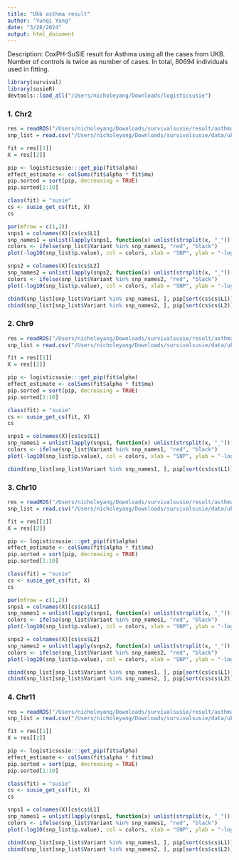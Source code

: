 ```yaml
---
title: "Ukb asthma result"
author: "Yunqi Yang"
date: "3/28/2024"
output: html_document
---
```


Description:
CoxPH-SuSIE result for Asthma using all the cases from UKB. Number of controls is twice as number of cases. In total, 80694 individuals used in fitting. 


```r
library(survival)
library(susieR)
devtools::load_all("/Users/nicholeyang/Downloads/logisticsusie")
```

### 1. Chr2
```r
res = readRDS("/Users/nicholeyang/Downloads/survivalsusie/result/asthma/fit.susie.chr2.rds")
snp_list = read.csv("/Users/nicholeyang/Downloads/survivalsusie/data/ukb_trait_gwas/asthma/chr2.csv")

fit = res[[1]]
X = res[[2]]
```

```r
pip <- logisticsusie:::get_pip(fit$alpha)
effect_estimate <- colSums(fit$alpha * fit$mu)
pip.sorted = sort(pip, decreasing = TRUE)
pip.sorted[1:10]

class(fit) = "susie"
cs <- susie_get_cs(fit, X)
cs
```

```r
par(mfrow = c(1,2))
snps1 = colnames(X)[cs$cs$L1]
snp_names1 = unlist(lapply(snps1, function(x) unlist(strsplit(x, "_"))[1]))
colors <- ifelse(snp_list$Variant %in% snp_names1, "red", "black")
plot(-log10(snp_list$p.value), col = colors, xlab = "SNP", ylab = "-log10(p-value)", cex = 0.8)

snps2 = colnames(X)[cs$cs$L2]
snp_names2 = unlist(lapply(snps2, function(x) unlist(strsplit(x, "_"))[1]))
colors <- ifelse(snp_list$Variant %in% snp_names2, "red", "black")
plot(-log10(snp_list$p.value), col = colors, xlab = "SNP", ylab = "-log10(p-value)", cex = 0.8)
```
```r
cbind(snp_list[snp_list$Variant %in% snp_names1, ], pip[sort(cs$cs$L1)])
cbind(snp_list[snp_list$Variant %in% snp_names2, ], pip[sort(cs$cs$L2)])
```

### 2. Chr9

```r
res = readRDS("/Users/nicholeyang/Downloads/survivalsusie/result/asthma/fit.susie.chr9.rds")
snp_list = read.csv("/Users/nicholeyang/Downloads/survivalsusie/data/ukb_trait_gwas/asthma/chr9.csv")

fit = res[[1]]
X = res[[2]]
```

```r
pip <- logisticsusie:::get_pip(fit$alpha)
effect_estimate <- colSums(fit$alpha * fit$mu)
pip.sorted = sort(pip, decreasing = TRUE)
pip.sorted[1:10]

class(fit) = "susie"
cs <- susie_get_cs(fit, X)
cs
```

```r
snps1 = colnames(X)[cs$cs$L1]
snp_names1 = unlist(lapply(snps1, function(x) unlist(strsplit(x, "_"))[1]))
colors <- ifelse(snp_list$Variant %in% snp_names1, "red", "black")
plot(-log10(snp_list$p.value), col = colors, xlab = "SNP", ylab = "-log10(p-value)", cex = 0.8)
```
```r
cbind(snp_list[snp_list$Variant %in% snp_names1, ], pip[sort(cs$cs$L1)])
```


### 3. Chr10

```r
res = readRDS("/Users/nicholeyang/Downloads/survivalsusie/result/asthma/fit.susie.chr10.rds")
snp_list = read.csv("/Users/nicholeyang/Downloads/survivalsusie/data/ukb_trait_gwas/asthma/chr10.csv")

fit = res[[1]]
X = res[[2]]
```

```r
pip <- logisticsusie:::get_pip(fit$alpha)
effect_estimate <- colSums(fit$alpha * fit$mu)
pip.sorted = sort(pip, decreasing = TRUE)
pip.sorted[1:10]

class(fit) = "susie"
cs <- susie_get_cs(fit, X)
cs
```

```r
par(mfrow = c(1,2))
snps1 = colnames(X)[cs$cs$L1]
snp_names1 = unlist(lapply(snps1, function(x) unlist(strsplit(x, "_"))[1]))
colors <- ifelse(snp_list$Variant %in% snp_names1, "red", "black")
plot(-log10(snp_list$p.value), col = colors, xlab = "SNP", ylab = "-log10(p-value)", cex = 0.8)

snps2 = colnames(X)[cs$cs$L2]
snp_names2 = unlist(lapply(snps2, function(x) unlist(strsplit(x, "_"))[1]))
colors <- ifelse(snp_list$Variant %in% snp_names2, "red", "black")
plot(-log10(snp_list$p.value), col = colors, xlab = "SNP", ylab = "-log10(p-value)", cex = 0.8)
```
```r
cbind(snp_list[snp_list$Variant %in% snp_names1, ], pip[sort(cs$cs$L1)])
cbind(snp_list[snp_list$Variant %in% snp_names2, ], pip[sort(cs$cs$L2)])
```

### 4. Chr11

```r
res = readRDS("/Users/nicholeyang/Downloads/survivalsusie/result/asthma/fit.susie.chr11.rds")
snp_list = read.csv("/Users/nicholeyang/Downloads/survivalsusie/data/ukb_trait_gwas/asthma/chr11.csv")

fit = res[[1]]
X = res[[2]]
```

```r
pip <- logisticsusie:::get_pip(fit$alpha)
effect_estimate <- colSums(fit$alpha * fit$mu)
pip.sorted = sort(pip, decreasing = TRUE)
pip.sorted[1:10]

class(fit) = "susie"
cs <- susie_get_cs(fit, X)
cs
```

```r
snps1 = colnames(X)[cs$cs$L1]
snp_names1 = unlist(lapply(snps1, function(x) unlist(strsplit(x, "_"))[1]))
colors <- ifelse(snp_list$Variant %in% snp_names1, "red", "black")
plot(-log10(snp_list$p.value), col = colors, xlab = "SNP", ylab = "-log10(p-value)", cex = 0.8)
```
```r
cbind(snp_list[snp_list$Variant %in% snp_names1, ], pip[sort(cs$cs$L1)])
cbind(snp_list[snp_list$Variant %in% snp_names2, ], pip[sort(cs$cs$L2)])
```
